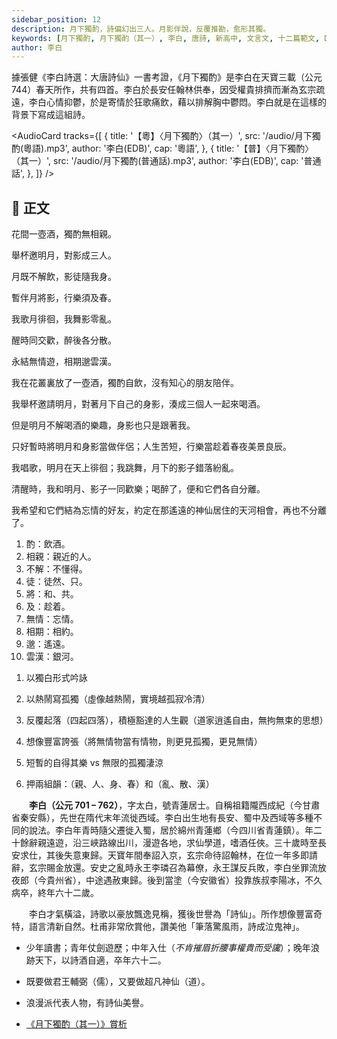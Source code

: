 ```yaml
---
sidebar_position: 12
description: 月下獨酌，詩偏幻出三人。月影伴說，反覆推勘，愈形其獨。
keywords: [月下獨酌, 月下獨酌（其一）, 李白, 唐詩, 新高中, 文言文, 十二篇範文, DSE]
author: 李白
---
```


<Intro>

據張健《李白詩選：大唐詩仙》一書考證，《月下獨酌》是李白在天寶三載（公元 744）春天所作，共有四首。李白於長安任翰林供奉，因受權貴排擠而漸為玄宗疏遠，李白心情抑鬱，於是寄情於狂歌痛飲，藉以排解胸中鬱悶。李白就是在這樣的背景下寫成這組詩。

</Intro>

<AudioCard
  tracks={[
    {
      title: '【粵】〈月下獨酌〉（其一）',
      src: '/audio/月下獨酌(粵語).mp3',
      author: '李白(EDB)',
      cap: '粵語',
    },
    {
      title: '【普】〈月下獨酌〉（其一）',
      src: '/audio/月下獨酌(普通話).mp3',
      author: '李白(EDB)',
      cap: '普通話',
    },
  ]}
/>

## 📖 正文

<div className="main poetry">

花間一壺酒，獨<Annotate title="飲酒。">酌</Annotate>無<Annotate title="親近的人。">相親</Annotate>。

舉杯邀明月，對影成三人。

月既<Annotate title="不懂得。">不解</Annotate>飲，影<Annotate title="徒然、只。">徒</Annotate>隨我身。

暫伴月<Annotate title="和、共。">將</Annotate>影，行樂須<Annotate title="趁着。">及</Annotate>春。

我歌月徘徊，我舞影零亂。

醒時同交歡，醉後各分散。

永結<Annotate title="忘情">無情</Annotate>遊，<Annotate title="相約。">相期</Annotate><Annotate title="遙遠。">邈</Annotate><Annotate title="銀河。">雲漢</Annotate>。

</div>

<Translation>

我在花叢裏放了一壺酒，獨酌自飲，沒有知心的朋友陪伴。

我舉杯邀請明月，對著月下自己的身影，湊成三個人一起來喝酒。

但是明月不解喝酒的樂趣，身影也只是跟著我。

只好暫時將明月和身影當做伴侶；人生苦短，行樂當趁着春夜美景良辰。

我唱歌，明月在天上徘徊；我跳舞，月下的影子錯落紛亂。

清醒時，我和明月、影子一同歡樂；喝醉了，便和它們各自分離。

我希望和它們結為忘情的好友，約定在那遙遠的神仙居住的天河相會，再也不分離了。

</Translation>

<Dictionary>

1. 酌：飲酒。
2. 相親：親近的人。
3. 不解：不懂得。
4. 徒：徒然、只。
5. 將：和、共。
6. 及：趁着。
7. 無情：忘情。
8. 相期：相約。
9. 邈：遙遠。
10. 雲漢：銀河。

</Dictionary>

<Media>

<Tabs>
  <TabItem value='經典動畫教材套' default>
    <Youtube id='RYAN9CzvS5c' />
  </TabItem>
</Tabs>

</Media>

<Appreciation>

1. 以獨白形式吟詠

2. 以熱鬧寫孤獨（虛像越熱鬧，實境越孤寂冷清）

3. 反覆起落（四起四落），積極豁達的人生觀（道家逍遙自由，無拘無束的思想）

4. 想像豐富誇張（將無情物當有情物，則更見孤獨，更見無情）

5. 短暫的自得其樂 vs 無限的孤獨淒涼

6. 押兩組韻：（親、人、身、春）和（亂、散、漢）

</Appreciation>

<Biography>

　　**李白（公元 701 – 762）**，字太白，號青蓮居士。自稱祖籍隴西成紀（今甘肅省秦安縣），先世在隋代末年流徙西域。李白出生地有長安、蜀中及西域等多種不同的說法。李白年青時隨父遷徙入蜀，居於綿州青蓮鄉（今四川省青蓮鎮）。年二十餘辭親遠遊，沿三峽路線出川，漫遊各地，求仙學道，嗜酒任俠。三十歲時至長安求仕，其後失意東歸。天寶年間奉詔入京，玄宗命待詔翰林，在位一年多即請辭，玄宗賜金放還。安史之亂時永王李璘召為幕僚，永王謀反兵敗，李白坐罪流放夜郎（今貴州省），中途遇赦東歸。後到當塗（今安徽省）投靠族叔李陽冰，不久病卒，終年六十二歲。

　　李白才氣橫溢，詩歌以豪放飄逸見稱，獲後世譽為「詩仙」。所作想像豐富奇特，語言清新自然。杜甫非常欣賞他，讚美他「筆落驚風雨，詩成泣鬼神」。

<Note>

- 少年讀書；青年仗劍遊歷；中年入仕（*不肯摧眉折腰事權貴而受讒*）；晚年浪跡天下，以詩酒自適，卒年六十二。

- 既要做君王輔弼（儒），又要做超凡神仙（道）。

- 浪漫派代表人物，有詩仙美譽。

</Note>

</Biography>

<Resources>

- [《月下獨酌（其一）》賞析](https://www.edb.gov.hk/attachment/tc/curriculum-development/kla/chi-edu/recommended-passages/KS4_16b.pdf)

</Resources>
